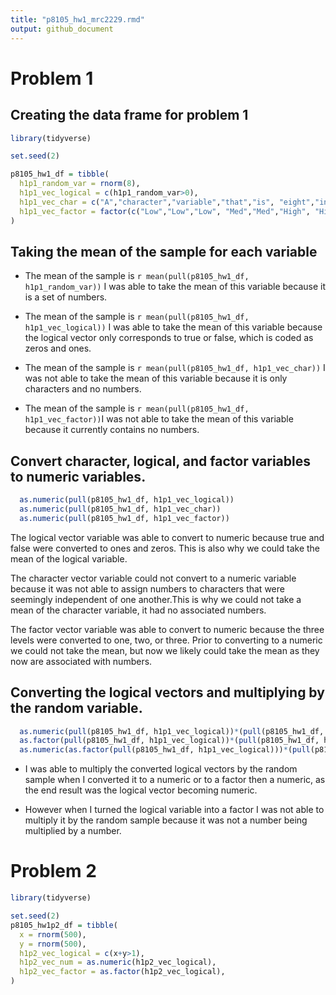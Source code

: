 ```yaml
---
title: "p8105_hw1_mrc2229.rmd"
output: github_document
---
```


# Problem 1

## Creating the data frame for problem 1

```r
library(tidyverse)

set.seed(2)

p8105_hw1_df = tibble(
  h1p1_random_var = rnorm(8),
  h1p1_vec_logical = c(h1p1_random_var>0),
  h1p1_vec_char = c("A","character","variable","that","is", "eight","in", "length"),
  h1p1_vec_factor = factor(c("Low","Low","Low", "Med","Med","High", "High","High"))
)
```

## Taking the mean of the sample for each variable

* The mean of the sample is `r mean(pull(p8105_hw1_df, h1p1_random_var))` I was able to take the mean of this variable because it is a set of numbers.

* The mean of the sample is `r mean(pull(p8105_hw1_df, h1p1_vec_logical))` I was able to take the mean of this variable because the logical vector only corresponds to true or false, which is coded as zeros and ones.

* The mean of the sample is `r mean(pull(p8105_hw1_df, h1p1_vec_char))` I was not able to take the mean of this variable because it is only characters and no numbers. 

* The mean of the sample is `r mean(pull(p8105_hw1_df, h1p1_vec_factor))`I was not able to take the mean of this variable because it currently contains no numbers. 

## Convert character, logical, and factor variables to numeric variables.
```r
  as.numeric(pull(p8105_hw1_df, h1p1_vec_logical))
  as.numeric(pull(p8105_hw1_df, h1p1_vec_char)) 
  as.numeric(pull(p8105_hw1_df, h1p1_vec_factor))
```

The logical vector variable was able to convert to numeric because true and false were converted to ones and zeros. This is also why we could take the mean of the logical variable.

The character vector variable could not convert to a numeric variable because it was not able to assign numbers to characters that were seemingly independent of one another.This is why we could not take a mean of the character variable, it had no associated numbers.

The factor vector variable was able to convert to numeric because the three levels were converted to one, two, or three. Prior to converting to a numeric we could not take the mean, but now we likely could take the mean as they now are associated with numbers. 

## Converting the logical vectors and multiplying by the random variable.
```r
  as.numeric(pull(p8105_hw1_df, h1p1_vec_logical))*(pull(p8105_hw1_df, h1p1_random_var))
  as.factor(pull(p8105_hw1_df, h1p1_vec_logical))*(pull(p8105_hw1_df, h1p1_random_var))
  as.numeric(as.factor(pull(p8105_hw1_df, h1p1_vec_logical)))*(pull(p8105_hw1_df, h1p1_random_var))
```

* I was able to multiply the converted logical vectors by the random sample when I converted it to a numeric or to a factor then a numeric, as the end result was the logical vector becoming numeric. 

* However when I turned the logical variable into a factor I was not able to multiply it by the random sample because it was not a number being multiplied by a number.

# Problem 2
```r
library(tidyverse)

set.seed(2)
p8105_hw1p2_df = tibble(
  x = rnorm(500),
  y = rnorm(500),
  h1p2_vec_logical = c(x+y>1),
  h1p2_vec_num = as.numeric(h1p2_vec_logical),
  h1p2_vec_factor = as.factor(h1p2_vec_logical),
)
```
